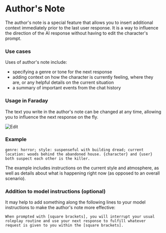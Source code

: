 # Author's Note

The author's note is a special feature that allows you to insert additional context immediately prior to the last user response. It is a way to influence the direction of the AI response without having to edit the character's prompt.

### Use cases

Uses of author's note include:

- specifying a genre or tone for the next response
- adding context on how the character is currently feeling, where they are, or any helpful details on the current situation
- a summary of important events from the chat history

### Usage in Faraday

The text you write in the author's note can be changed at any time, allowing you to influence the next response on the fly.

![Edit](/images/authors-note.png)

### Example

`genre: horror; style: suspenseful with building dread; current location: woods behind the abandoned house. {character} and {user} both suspect each other is the killer.`

The example includes instructions on the current style and atmosphere, as well as details about what is happening right now (as opposed to an overall scenario).

### Addition to model instructions (optional)

It may help to add something along the following lines to your model instructions to make the author's note more effective:

```
When prompted with [square brackets], you will interrupt your usual roleplay routine and use your next response to fulfill whatever request is given to you within the [square brackets].
```
